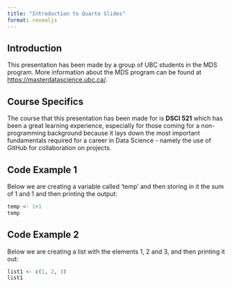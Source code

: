 ```yaml
---
title: "Introduction to Quarto Slides"
format: revealjs
---
```


## Introduction

This presentation has been made by a group of UBC students in the MDS program. More information about the MDS program can be found at <https://masterdatascience.ubc.ca/>.

## Course Specifics

The course that this presentation has been made for is **DSCI 521** which has been a great learning experience, especially for those coming for a non-programming background because it lays down the most important fundamentals required for a career in Data Science - namely the use of GitHub for collaboration on projects.

## Code Example 1

Below we are creating a variable called 'temp' and then storing in it the sum of 1 and 1 and then printing the output:


```r
temp <- 1+1
temp
```

## Code Example 2
Below we are creating a list with the elements 1, 2 and 3, and then printing it out:
```r
list1 <- c(1, 2, 3)
list1
```



